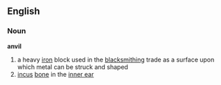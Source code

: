 == English ==
=== Noun ===
'''anvil'''
# a heavy [[iron]] block used in the [[blacksmithing]] trade as a surface upon which metal can be struck and shaped
# [[incus]] [[bone]] in the [[inner ear]]